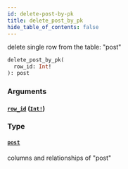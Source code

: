 ```yaml
---
id: delete-post-by-pk
title: delete_post_by_pk
hide_table_of_contents: false
---
```


delete single row from the table: "post"

```graphql
delete_post_by_pk(
  row_id: Int!
): post
```

### Arguments

#### [`row_id`](#) ([`Int!`](../scalars/int))

### Type

#### [`post`](../objects/post)

columns and relationships of "post"
